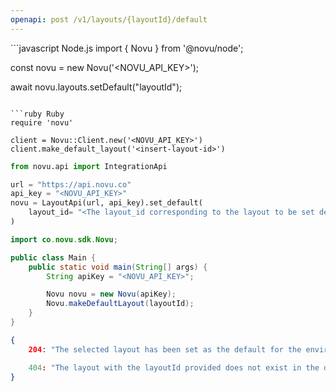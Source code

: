 ```yaml
---
openapi: post /v1/layouts/{layoutId}/default
---
```


<RequestExample>
```javascript Node.js
import { Novu } from '@novu/node';

const novu = new Novu('<NOVU_API_KEY>');

await novu.layouts.setDefault("layoutId");
```

```ruby Ruby
require 'novu'

client = Novu::Client.new('<NOVU_API_KEY>')
client.make_default_layout('<insert-layout-id>')
```

```python Python
from novu.api import IntegrationApi

url = "https://api.novu.co"
api_key = "<NOVU_API_KEY>"
novu = LayoutApi(url, api_key).set_default(
    layout_id= "<The layout_id corresponding to the layout to be set default>",
)
```

```java Java
import co.novu.sdk.Novu;

public class Main {
    public static void main(String[] args) {
        String apiKey = "<NOVU_API_KEY>";

        Novu novu = new Novu(apiKey);
        Novu.makeDefaultLayout(layoutId);
    }
}
```

</RequestExample>

<ResponseExample>

```json Response
{
    204: "The selected layout has been set as the default for the environment."

    404: "The layout with the layoutId provided does not exist in the database so it can not be set as the default for the environment."
}
```

</ResponseExample>